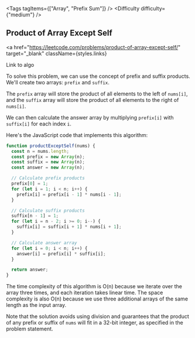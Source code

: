 
<Tags tagItems={["Array", "Prefix Sum"]} />
<Difficulty difficulty={"medium"} />
## Product of Array Except Self

<a
  href="https://leetcode.com/problems/product-of-array-except-self/"
  target="_blank"
  className={styles.links}
>
  Link to algo
</a>

To solve this problem, we can use the concept of prefix and suffix products. We'll create two arrays: `prefix` and `suffix`.

The `prefix` array will store the product of all elements to the left of `nums[i]`, and the `suffix` array will store the product of all elements to the right of `nums[i]`.

We can then calculate the answer array by multiplying `prefix[i]` with `suffix[i]` for each index `i`.

Here's the JavaScript code that implements this algorithm:

```javascript
function productExceptSelf(nums) {
  const n = nums.length;
  const prefix = new Array(n);
  const suffix = new Array(n);
  const answer = new Array(n);

  // Calculate prefix products
  prefix[0] = 1;
  for (let i = 1; i < n; i++) {
    prefix[i] = prefix[i - 1] * nums[i - 1];
  }

  // Calculate suffix products
  suffix[n - 1] = 1;
  for (let i = n - 2; i >= 0; i--) {
    suffix[i] = suffix[i + 1] * nums[i + 1];
  }

  // Calculate answer array
  for (let i = 0; i < n; i++) {
    answer[i] = prefix[i] * suffix[i];
  }

  return answer;
}
```

The time complexity of this algorithm is O(n) because we iterate over the array three times, and each iteration takes linear time. The space complexity is also O(n) because we use three additional arrays of the same length as the input array.

Note that the solution avoids using division and guarantees that the product of any prefix or suffix of `nums` will fit in a 32-bit integer, as specified in the problem statement.
